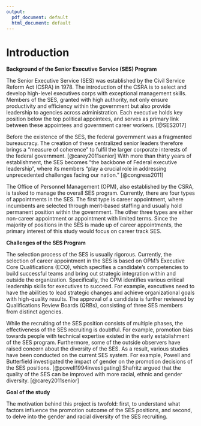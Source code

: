 ```yaml
---
output:
  pdf_document: default
  html_document: default
---
```


# Introduction

**Background of the Senior Executive Service (SES) Program**

The Senior Executive Service (SES) was established by the Civil Service Reform Act (CSRA) in 1978. The introduction of the CSRA is to select and develop high-level executives corps with exceptional management skills. Members of the SES, granted with high authority, not only ensure productivity and efficiency within the government but also provide leadership to agencies across administration. Each executive holds key position below the top political appointees, and serves as primary link between these appointees and government career workers. [@SES2017]
\hfill\break

Before the existence of the SES, the federal government was a fragmented bureaucracy. The creation of these centralized senior leaders therefore brings a “measure of coherence” to fulfil the larger corporate interests of the federal government. [@carey2011senior] With more than thirty years of establishment, the SES becomes “the backbone of Federal executive leadership", where its members "play a crucial role in addressing unprecedented challenges facing our nation.” [@congress2011]
\hfill\break

The Office of Personnel Management (OPM), also established by the CSRA, is tasked to manage the overall SES program. Currently, there are four types of appointments in the SES. The first type is career appointment, where incumbents are selected through merit-based staffing and usually hold permanent position within the government. The other three types are either non-career appointment or appointment with limited terms. Since the majority of positions in the SES is made up of career appointments, the primary interest of this study would focus on career track SES.
\hfill\break

**Challenges of the SES Program**

The selection process of the SES is usually rigorous. Currently, the selection of career appointment in the SES is based on OPM’s Executive Core Qualifications (ECQ), which specifies a candidate’s competencies to build successful teams and bring out strategic integration within and outside the organization. Specifically, the OPM identifies various critical leadership skills for executives to succeed. For example, executives need to have the abilities to lead strategic changes and achieve organizational goals with high-quality results. The approval of a candidate is further reviewed by Qualifications Review Boards (QRBs), consisting of three SES members from distinct agencies.
\hfill\break

While the recruiting of the SES position consists of multiple phases, the effectiveness of the SES recruiting is doubtful. For example, promotion bias towards people with technical expertise existed in the early establishment of the SES program. Furthermore, some of the outside observers have raised concern about the diversity of the SES. As a result, various studies have been conducted on the current SES system. For example, Powell and Butterfield investigated the impact of gender on the promotion decisions of the SES positions. [@powell1994investigating] Shafritz argued that the quality of the SES can be improved with more racial, ethnic and gender diversity. [@carey2011senior]
\hfill\break

**Goal of the study**

The motivation behind this project is twofold: first, to understand what factors influence the promotion outcome of the SES positions, and second, to delve into the gender and racial diversity of the SES recruiting.